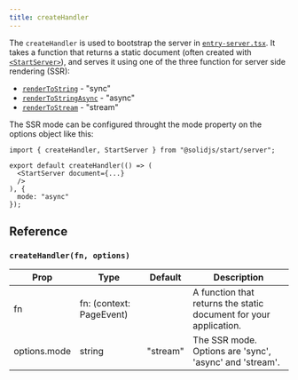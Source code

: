 ```yaml
---
title: createHandler
---
```


The `createHandler` is used to bootstrap the server in [`entry-server.tsx`](/solid-start/reference/entrypoints/entry-server). It takes a function that returns a static document (often created with [`<StartServer>`](/solid-start/reference/server/start-server)), and serves it using one of the three function for server side rendering (SSR):


- [`renderToString`](/reference/rendering/render-to-string) - "sync"
- [`renderToStringAsync`](/reference/rendering/render-to-string-async) - "async"
- [`renderToStream`](/reference/rendering/render-to-stream) - "stream"

The SSR mode can be configured throught the mode property on the options object like this:

```tsx twoslash
import { createHandler, StartServer } from "@solidjs/start/server";

export default createHandler(() => (
  <StartServer document={...}
  />
), {
  mode: "async"
});
```

## Reference

### `createHandler(fn, options)`

| Prop           | Type                       | Default   | Description                                                                       |
| -------------- | -------------------------- | --------- | --------------------------------------------------------------------------------- |
| fn             | fn: (context: PageEvent)   |           | A function that returns the static document for your application.                 |
| options.mode   | string                     | "stream"  | The SSR mode. Options are 'sync', 'async' and 'stream'.                           |


